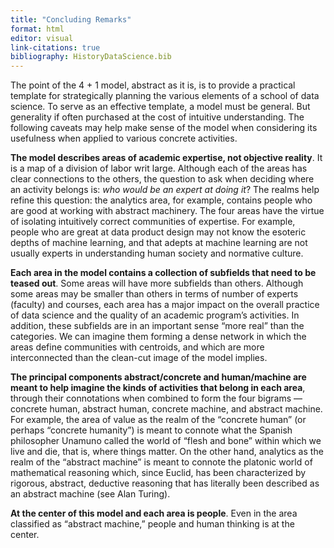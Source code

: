 ```yaml
---
title: "Concluding Remarks"
format: html
editor: visual
link-citations: true
bibliography: HistoryDataScience.bib
---
```


The point of the 4 + 1 model, abstract as it is, is to provide a practical template for strategically planning the various elements of a school of data science. To serve as an effective template, a model must be general. But generality if often purchased at the cost of intuitive understanding. The following caveats may help make sense of the model when considering its usefulness when applied to various concrete activities.

**The model describes areas of academic expertise, not objective reality**. It is a map of a division of labor writ large. Although each of the areas has clear connections to the others, the question to ask when deciding where an activity belongs is: *who would be an expert at doing it*? The realms help refine this question: the analytics area, for example, contains people who are good at working with abstract machinery. The four areas have the virtue of isolating intuitively correct communities of expertise. For example, people who are great at data product design may not know the esoteric depths of machine learning, and that adepts at machine learning are not usually experts in understanding human society and normative culture.

**Each area in the model contains a collection of subfields that need to be teased out**. Some areas will have more subfields than others. Although some areas may be smaller than others in terms of number of experts (faculty) and courses, each area has a major impact on the overall practice of data science and the quality of an academic program's activities. In addition, these subfields are in an important sense "more real" than the categories. We can imagine them forming a dense network in which the areas define communities with centroids, and which are more interconnected than the clean-cut image of the model implies.

**The principal components abstract/concrete and human/machine are meant to help imagine the kinds of activities that belong in each area**, through their connotations when combined to form the four bigrams --- concrete human, abstract human, concrete machine, and abstract machine. For example, the area of value as the realm of the "concrete human" (or perhaps "concrete humanity") is meant to connote what the Spanish philosopher Unamuno called the world of "flesh and bone" within which we live and die, that is, where things matter. On the other hand, analytics as the realm of the "abstract machine" is meant to connote the platonic world of mathematical reasoning which, since Euclid, has been characterized by rigorous, abstract, deductive reasoning that has literally been described as an abstract machine (see Alan Turing).

**At the center of this model and each area is people**. Even in the area classified as "abstract machine," people and human thinking is at the center.
